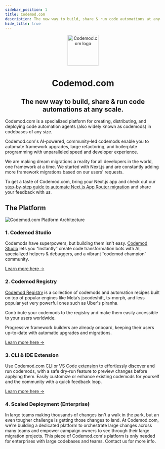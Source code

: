 ```yaml
---
sidebar_position: 1
title: Codemod.com
description: The new way to build, share & run code automations at any scale.
hide_title: true
---
```



<head>
  <meta property='og:title' content='Codemod.com Docs'/>
  <meta property='og:description' content='The new way to build, share & run code automations at any scale.'/>
  <meta property='og:url' content='https://docs.codemod.com/docs/intro'/>
  <meta name='og:image' content='https://raw.githubusercontent.com/codemod-com/docs/main/static/img/docs/codemod-docs-og.jpg'/>
  <meta property='og:image' content='https://raw.githubusercontent.com/codemod-com/docs/main/static/img/docs/codemod-docs-og.jpg'/>
  
  <meta name='twitter:card' content='summary_large_image'/>
  <meta name='twitter:image' content='https://raw.githubusercontent.com/codemod-com/docs/main/static/img/docs/codemod-docs-og.jpg'/>
</head>

<p align="center">
  <a href="https://codemod.com">
    <img src="/img/intuita-logo.png" height="100" alt="Codemod.com logo" />
  </a>
</p>
<h1 align="center">Codemod.com</h1>
<h2 align="center">The new way to build, share & run code automations at any scale.</h2>

Codemod.com is a specialized platform for creating, distributing, and deploying code automation agents (also widely known as codemods) in codebases of any size.

Codemod.com's AI-powered, community-led codemods enable you to automate framework upgrades, large refactoring, and boilerplate programming with unparalleled speed and developer experience.

We are making dream migrations a reality for all developers in the world, one framework at a time. We started with Next.js and are constantly adding more framework migrations based on our users' requests.

To get a taste of Codemod.com, bring your Next.js app and check out our [step-by-step guide to automate Next.js App Router migration](https://docs.codemod.com/blog/dream-migration) and share your feedback with us.


## The Platform

![Codemod.com Platform Architecture](/img/docs/intuita-platform-architecture.png)


### 1. Codemod Studio

Codemods have superpowers, but building them isn't easy. [Codemod Studio](https://codemod.studio/) lets you “instantly” create code transformation bots with AI, specialized helpers & debuggers, and a vibrant “codemod champion” community.

[Learn more here →](https://docs.codemod.com/docs/codemod-studio/quickstart)

### 2. Codemod Registry

[Codemod Registry](https://github.com/codemod-com/codemod-registry) is a collection of codemods and automation recipes built on top of popular engines like Meta’s jscodeshift, ts-morph, and less popular yet very powerful ones such as Uber's piranha. 

Contribute your codemods to the registry and make them easily accessible to your users worldwide.

Progressive framework builders are already onboard, keeping their users up-to-date with automatic upgrades and migrations.

[Learn more here →](https://docs.codemod.com/docs/codemod-registry/intro)

### 3. CLI & IDE Extension

Use Codemod.com [CLI](https://docs.codemod.com/docs/cli/quickstart) or [VS Code extension](https://marketplace.visualstudio.com/items?itemName=Intuita.intuita-vscode-extension) to effortlessly discover and run codemods, with a safe dry-run feature to preview changes before applying them. Easily customize or enhance existing codemods for yourself and the community with a quick feedback loop.

[Learn more here →](https://docs.codemod.com/docs/vs-code-extension/quickstart)

### 4. Scaled Deployment (Enterprise)

In large teams making thousands of changes isn't a walk in the park, but an even tougher challenge is getting those changes to land. At Codemod.com, we're building a dedicated platform to orchestrate large changes across many teams and empower campaign owners to see through their large migration projects. This piece of Codemod.com's platform is only needed for enterprises with large codebases and teams. Contact us for more info.
